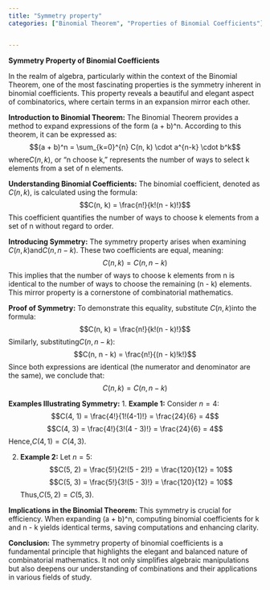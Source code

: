 ```yaml
---
title: "Symmetry property"
categories: ["Binomial Theorem", "Properties of Binomial Coefficients"]


---
```




**Symmetry Property of Binomial Coefficients**

In the realm of algebra, particularly within the context of the Binomial Theorem, one of the most fascinating properties is the symmetry inherent in binomial coefficients. This property reveals a beautiful and elegant aspect of combinatorics, where certain terms in an expansion mirror each other.

**Introduction to Binomial Theorem:**
The Binomial Theorem provides a method to expand expressions of the form (a + b)^n. According to this theorem, it can be expressed as:
$$(a + b)^n = \sum_{k=0}^{n} C(n, k) \cdot a^{n-k} \cdot b^k$$where$C(n, k)$, or "n choose k," represents the number of ways to select k elements from a set of n elements.

**Understanding Binomial Coefficients:**
The binomial coefficient, denoted as $C(n, k)$, is calculated using the formula:
$$C(n, k) = \frac{n!}{k!(n - k)!}$$
This coefficient quantifies the number of ways to choose k elements from a set of n without regard to order.

**Introducing Symmetry:**
The symmetry property arises when examining $C(n, k)$and$C(n, n - k)$. These two coefficients are equal, meaning:
$$C(n, k) = C(n, n - k)$$
This implies that the number of ways to choose k elements from n is identical to the number of ways to choose the remaining (n - k) elements. This mirror property is a cornerstone of combinatorial mathematics.

**Proof of Symmetry:**
To demonstrate this equality, substitute $C(n, k)$into the formula:$$C(n, k) = \frac{n!}{k!(n - k)!}$$Similarly, substituting$C(n, n - k)$:
$$C(n, n - k) = \frac{n!}{(n - k)!k!}$$Since both expressions are identical (the numerator and denominator are the same), we conclude that:$$C(n, k) = C(n, n - k)$$

**Examples Illustrating Symmetry:**
1. **Example 1:** Consider $n = 4$:
   $$C(4, 1) = \frac{4!}{1!(4-1)!} = \frac{24}{6} = 4$$$$C(4, 3) = \frac{4!}{3!(4 - 3)!} = \frac{24}{6} = 4$$Hence,$C(4, 1) = C(4, 3)$.

2. **Example 2:** Let $n = 5$:
   $$C(5, 2) = \frac{5!}{2!(5 - 2)!} = \frac{120}{12} = 10$$$$C(5, 3) = \frac{5!}{3!(5 - 3)!} = \frac{120}{12} = 10$$Thus,$C(5, 2) = C(5, 3)$.

**Implications in the Binomial Theorem:**
This symmetry is crucial for efficiency. When expanding (a + b)^n, computing binomial coefficients for k and n - k yields identical terms, saving computations and enhancing clarity.

**Conclusion:**
The symmetry property of binomial coefficients is a fundamental principle that highlights the elegant and balanced nature of combinatorial mathematics. It not only simplifies algebraic manipulations but also deepens our understanding of combinations and their applications in various fields of study.
